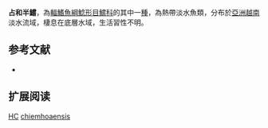 {{Speciesbox
| name = 占和半鱨
| image = 
| image_width = 250px
| image_caption = 
| status = DD
| status_system = IUCN3.1
| genus = Hemibagrus
| species = chiemhoaensis
| authority = [[Nguyen|Nguyen]], 2005
| synonyms = 
}}
'''占和半鱨'''，為[[輻鰭魚綱|輻鰭魚綱]][[鯰形目|鯰形目]][[鱨科|鱨科]]的其中一[[種|種]]，為熱帶淡水魚類，分布於[[亞洲|亞洲]][[越南|越南]]淡水流域，棲息在底層水域，生活習性不明。

==参考文献==
*{{FishBase_species|genus=Hemibagrus|species=chiemhoaensis|year=2015|month=4}}

== 扩展阅读 ==
{{refbegin}}
{{wikispecies-inline|Hemibagrus chiemhoaensis|占和半鱨}}
{{refend}}
{{Taxonbar|from=Q5617194}}

[[Category:IUCN红色名录数据缺乏物种|HC]]
[[Category:半鱨屬|chiemhoaensis]]